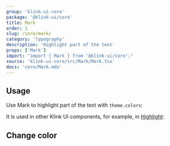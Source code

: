 ```yaml
---
group: 'klink-ui-core'
package: '@klink-ui/core'
title: Mark
order: 1
slug: /core/mark/
category: 'typography'
description: 'Highlight part of the text'
props: ['Mark']
import: "import { Mark } from '@klink-ui/core';"
source: 'klink-ui-core/src/Mark/Mark.tsx'
docs: 'core/Mark.mdx'
---
```



## Usage

Use Mark to highlight part of the text with `theme.colors`:

<Demo data={MarkDemos.usage} />

It is used in other Klink UI components, for example, in [Highlight](/core/highlight/):

<Demo data={HighlightDemos.multiple} />

## Change color

<Demo data={MarkDemos.configurator} />
